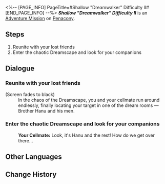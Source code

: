 <%-- [PAGE_INFO]
PageTitle=#Shallow "Dreamwalker" Difficulty II#
[END_PAGE_INFO] --%>
{{Stub|Dialogue.}}
{{Mission Infobox
|id            = 8020202
|title         = 
|image         = <!--Mission Shallow "Dreamwalker" Difficulty II.png-->
|type          = Adventure
|event_name    = 
|chapter       = 
|requirements  = {{subst:void|<!--Unknown: {"Type":"Manual"}-->}}
|summary       = <!--official mission summary from Fate's Atlas-->
|characters    = Trailblazer; Your Cellmate
|startLocation = [[Penacony]] - [[Shallow "Dreamwalker" Difficulty II]]
|world         = Penacony
|area          = Shallow "Dreamwalker" Difficulty II
|prev          = 
|next          = 
|rewards       = 
}}
'''''Shallow "Dreamwalker" Difficulty II''''' is an [[Adventure Mission]] on [[Penacony]].

==Steps==
# Reunite with your lost friends
# Enter the chaotic Dreamscape and look for your companions

<!--
==Gameplay Notes==

--><!--
==Trial Character==

-->
==Dialogue==
{{Stub Dialogue}}
===Reunite with your lost friends{{subst:void|<!--802020202-->}}===
{{Mission Description|type=adventure|location=Shallow "Dreamwalker" Difficulty II|The chaotic Dreamscape has swept away your companions. You have to delve into the dream to reunite with your lost companions.}}
{{Dialogue Start}}


;(Screen fades to black)
:In the chaos of the Dreamscape, you and your cellmate run around endlessly, finally locating your target in one of the dream rooms &mdash; Brother Hanu and his men.
{{Dialogue End}}

===Enter the chaotic Dreamscape and look for your companions{{subst:void|<!--802020201-->}}===
{{Dialogue Start}}


:'''Your Cellmate:''' Look, it's Hanu and the rest! How do we get over there...
{{Dialogue End}}

==Other Languages==
{{Other Languages
|en   = Shallow "Dreamwalker" Difficulty II
|zhs  = 浅层「梦客漫步」难度II
|zht  = 淺層「夢客漫步」難度II
|ja   = 表層夢境「ドリームウォーク」難易度II
|ko   = 얕은 층 「꿈꾸는 자의 산책」 난이도 II
|es   = Sonambulismo superficial, dificultad&nbsp;II
|fr   = Surface&nbsp;: «&nbsp;Marche-rêve&nbsp;» difficulté&nbsp;II
|ru   = Верхний мир: Сновидец II
|th   = "ย่างก้าวของคนช่างฝัน" ชั้นตื้น ระดับความยาก II
|vi   = "Khách Mộng Dạo Bước" Tầng Cạn - Độ Khó II
|de   = Seicht „Traumwandler“ Schwierigkeitsgrad II
|id   = "Pejalan Mimpi" yang Dangkal: Tingkat Kesulitan II
|pt   = "Caminhante dos Sonhos" Raso Dificuldade II
}}

==Change History==
{{Change History|2.0}}
